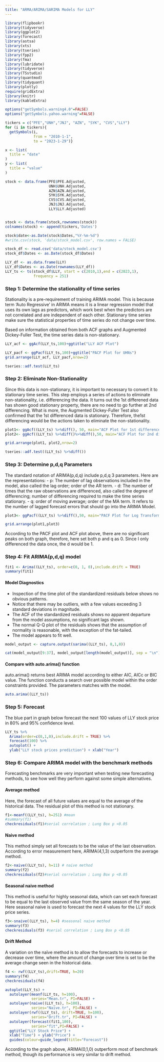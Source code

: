 ```yaml
---
title: "ARMA/ARIMA/SARIMA Models for LLY"
---
```




```r
library(flipbookr)
library(tidyverse)
library(ggplot2)
library(forecast)
library(astsa) 
library(xts)
library(tseries)
library(fpp2)
library(fma)
library(lubridate)
library(tidyverse)
library(TSstudio)
library(quantmod)
library(tidyquant)
library(plotly)
require(gridExtra)
library(knitr)
library(kableExtra)

options("getSymbols.warning4.0"=FALSE)
options("getSymbols.yahoo.warning"=FALSE)

tickers = c("PFE","UNH","JNJ", "AZN", "SYK", "CVS","LLY")
for (i in tickers){
  getSymbols(i,
             from = "2010-1-1",
             to = "2023-1-29")}

x <- list(
  title = "date"
)
y <- list(
  title = "value"
)

stock <- data.frame(PFE$PFE.Adjusted,
                    UNH$UNH.Adjusted,
                    AZN$AZN.Adjusted,
                    SYK$SYK.Adjusted,
                    CVS$CVS.Adjusted,
                    JNJ$JNJ.Adjusted,
                    LLY$LLY.Adjusted)


stock <- data.frame(stock,rownames(stock))
colnames(stock) <- append(tickers,'Dates')

stock$date<-as.Date(stock$Dates,"%Y-%m-%d")
#write.csv(stock, 'data/stock_model.csv', row.names = FALSE)

stock_df <- read.csv('data/stock_model.csv')
stock_df$Dates <- as.Date(stock_df$Dates)

LLY_df <- as.data.frame(LLY)
LLY_df$Dates <- as.Date(rownames(LLY_df))
LLY_ts <- ts(stock_df$LLY, start = c(2010,1),end = c(2023,1),
             frequency = 251)
```



### Step 1: Determine the stationality of time series

Stationality is a pre-requirement of training ARIMA model. This is because term 'Auto Regressive' in ARIMA means it is a linear regression model that uses its own lags as predictors, which work best when the predictors are not correlated and are independent of each other. Stationary time series make sure the statistical properties of time series do not change over time.

Based on information obtained from both ACF graphs and Augmented Dickey-Fuller Test, the time series data is non-stationary.

```r
LLY_acf <- ggAcf(LLY_ts,100)+ggtitle("LLY ACF Plot")

LLY_pacf <- ggPacf(LLY_ts,100)+ggtitle("PACF Plot for UHNs")
grid.arrange(LLY_acf, LLY_pacf,nrow=2)
```

```r
tseries::adf.test(LLY_ts)
```

### Step 2: Eliminate Non-Stationality

Since this data is non-stationary, it is important to necessary to convert it to stationary time series. This step employs a series of actions to eliminate non-stationality, i.e. differencing the data. It turns out the 1st differened data has shown good stationary property, there are no need to go further at 2nd differencing. What is more, the Augmented Dickey-Fuller Test also confirmed that the 1st differenced data is stationary. Therefore, the1st differencing would be the actions taken to eliminate the non-stationality.

```r
plot1<- ggAcf((LLY_ts) %>%diff(), 50, main="ACF Plot for 1st differenced Data") 
plot2<- ggAcf((LLY_ts) %>%diff()%>%diff(),50, main="ACF Plot for 2nd differenced Data") 

grid.arrange(plot1, plot2,nrow=2)
```

```r
tseries::adf.test((LLY_ts) %>%diff())
```





### Step 3: Determine p,d,q Parameters

The standard notation of ARIMA(p,d,q) include p,d,q 3 parameters. Here are the representations: - p: The number of lag observations included in the model, also called the lag order; order of the AR term. - d: The number of times that the raw observations are differenced, also called the degree of differencing; number of differencing required to make the time series stationary. - q: order of moving average; order of the MA term. It refers to the number of lagged forecast errors that should go into the ARIMA Model.

```r
plot3<- ggPacf((LLY_ts) %>%diff(),50, main="PACF Plot for Log Transformed & 1st differenced Data") 

grid.arrange(plot1,plot3)
```

According to the PACF plot and ACF plot above, there are no significant peaks on both graph, therefore, here set both p and q as 0. Since I only differenced the data once, the d would be 1.

### Step 4: Fit ARIMA(p,d,q) model
```r
fit1 <- Arima((LLY_ts), order=c(0, 1, 0),include.drift = TRUE) 
summary(fit1)
```

#### Model Diagnostics

-   Inspection of the time plot of the standardized residuals below shows no obvious patterns.
-   Notice that there may be outliers, with a few values exceeding 3 standard deviations in magnitude.
-   The ACF of the standardized residuals shows no apparent departure from the model assumptions, no significant lags shown.
-   The normal Q-Q plot of the residuals shows that the assumption of normality is reasonable, with the exception of the fat-tailed.
-   The model appears to fit well.

```r
model_output <- capture.output(sarima((LLY_ts), 0,1,0))
```

```r
cat(model_output[9:37], model_output[length(model_output)], sep = "\n") #to get rid of the convergence status and details of the optimization algorithm used by the sarima() 
```



#### Compare with auto.arima() function

auto.arima() returns best ARIMA model according to either AIC, AICc or BIC value. The function conducts a search over possible model within the order constraints provided. The parameters matches with the model.

```r
auto.arima((LLY_ts))
```


### Step 5: Forecast

The blue part in graph below forecast the next 100 values of LLY stock price in 80% and 95% confidence level. 

```r
LLY_ts %>%
  Arima(order=c(0,1,0),include.drift = TRUE) %>%
  forecast(100) %>%
  autoplot() +
  ylab("LLY stock prices prediction") + xlab("Year")
```



### Step 6: Compare ARIMA model with the benchmark methods
Forecasting benchmarks are very important when testing new forecasting methods, to see how well they perform against some simple alternatives.


#### Average method
Here, the forecast of all future values are equal to the average of the historical data. The residual plot of this method is not stationary. 
```r
f1<-meanf((LLY_ts), h=251) #mean
#summary(f1)
checkresiduals(f1)#serial correlation ; Lung Box p <0.05
```


#### Naive method
This method simply set all forecasts to be the value of the last observation. According to error measurement here, ARIMA(4,1,3) outperform the average method. 
```r
f2<-naive((LLY_ts), h=11) # naive method
summary(f2)
checkresiduals(f2)#serial correlation ; Lung Box p <0.05
```

#### Seasonal naive method
This method is useful for highly seasonal data, which can set each forecast to be equal to the last observed value from the same season of the year. Here seasonal naive is used to forecast the next 4 values for the LLY stock price series. 
```r
f3<-snaive((LLY_ts), h=4) #seasonal naive method
summary(f3)
checkresiduals(f3) #serial correlation ; Lung Box p <0.05
```


#### Drift Method

A variation on the naïve method is to allow the forecasts to increase or
decrease over time, where the amount of change over time is set to be the
average change seen in the historical data. 
```r
f4 <- rwf((LLY_ts),drift=TRUE, h=20) 
summary(f4)
checkresiduals(f4)
```


```r
autoplot(LLY_ts) +
  autolayer(meanf(LLY_ts, h=100),
            series="Mean.tr", PI=FALSE) +
  autolayer(naive((LLY_ts), h=100),
            series="Naïve.tr", PI=FALSE) +
  autolayer(rwf((LLY_ts), drift=TRUE, h=100),
            series="Drift.tr", PI=FALSE) +
  autolayer(forecast(fit1,100), 
            series="fit",PI=FALSE) +
  ggtitle("LLY Stock Price") +
  xlab("Time") + ylab("Price") +
  guides(colour=guide_legend(title="Forecast"))
```

According to the graph above, ARIMA(0,1,0) outperform most of benchmark method, though its performance is very similar to drift method. 
